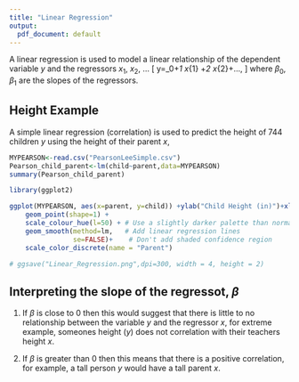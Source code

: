 ```yaml
---
title: "Linear Regression"
output:
  pdf_document: default
---
```

A linear regression is used to model a linear relationship of the dependent variable $y$ and the regressors $x_1$, $x_2$, ...
	\[  y=\beta_0+\beta_1 x_{1} +\beta_2 x_{2}+..., \]
	where $\beta_0$, $\beta_1$ are the slopes of the regressors.

	
## Height Example
A simple linear regression (correlation) is used to predict the height of 744 children $y$ using the height of their parent $x$,
```r
MYPEARSON<-read.csv("PearsonLeeSimple.csv")
Pearson_child_parent<-lm(child~parent,data=MYPEARSON)
summary(Pearson_child_parent)
```


```r

library(ggplot2)

ggplot(MYPEARSON, aes(x=parent, y=child)) +ylab("Child Height (in)")+xlab("Parent Height (in)")+
    geom_point(shape=1) +
    scale_colour_hue(l=50) + # Use a slightly darker palette than normal
    geom_smooth(method=lm,   # Add linear regression lines
                se=FALSE)+    # Don't add shaded confidence region
    scale_color_discrete(name = "Parent")

# ggsave("Linear_Regression.png",dpi=300, width = 4, height = 2)
```

## Interpreting the slope of the regressot, $\beta$

1. If $\beta$ is close to $0$ then this would suggest that there is little to no relationship between the variable $y$ and the regressor $x$, for extreme example, someones height ($y$) does not correlation with their teachers height $x$.

2. If $\beta$ is greater than $0$ then this means that there is a positive correlation, for example, a tall person $y$ would have a tall parent $x$.

